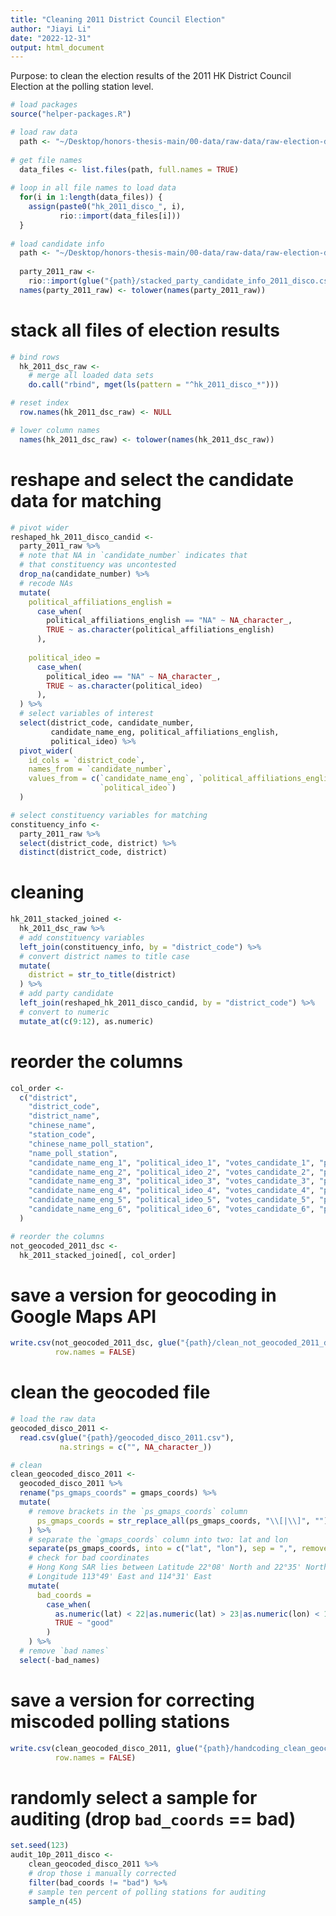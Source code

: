 ```yaml
---
title: "Cleaning 2011 District Council Election"
author: "Jiayi Li"
date: "2022-12-31"
output: html_document
---
```

Purpose: to clean the election results of the 2011 HK District Council Election at the polling station level.

```r
# load packages
source("helper-packages.R")

# load raw data
  path <- "~/Desktop/honors-thesis-main/00-data/raw-data/raw-election-data/2011_district_council_election/individual_stations"
  
# get file names
  data_files <- list.files(path, full.names = TRUE)
  
# loop in all file names to load data
  for(i in 1:length(data_files)) {                              
    assign(paste0("hk_2011_disco_", i),                                   
           rio::import(data_files[i]))
  }
  
# load candidate info
  path <- "~/Desktop/honors-thesis-main/00-data/raw-data/raw-election-data/2011_district_council_election"
  
  party_2011_raw <- 
    rio::import(glue("{path}/stacked_party_candidate_info_2011_disco.csv")) 
  names(party_2011_raw) <- tolower(names(party_2011_raw))
```

# stack all files of election results

```r
# bind rows 
  hk_2011_dsc_raw <-
    # merge all loaded data sets
    do.call("rbind", mget(ls(pattern = "^hk_2011_disco_*")))

# reset index
  row.names(hk_2011_dsc_raw) <- NULL

# lower column names
  names(hk_2011_dsc_raw) <- tolower(names(hk_2011_dsc_raw))
```
 
# reshape and select the candidate data for matching

```r
# pivot wider
reshaped_hk_2011_disco_candid <-
  party_2011_raw %>%
  # note that NA in `candidate_number` indicates that 
  # that constituency was uncontested
  drop_na(candidate_number) %>%
  # recode NAs
  mutate(
    political_affiliations_english = 
      case_when(
        political_affiliations_english == "NA" ~ NA_character_,
        TRUE ~ as.character(political_affiliations_english)
      ),
    
    political_ideo = 
      case_when(
        political_ideo == "NA" ~ NA_character_,
        TRUE ~ as.character(political_ideo)
      ),
  ) %>%
  # select variables of interest
  select(district_code, candidate_number,
         candidate_name_eng, political_affiliations_english,
         political_ideo) %>%
  pivot_wider(
    id_cols = `district_code`,
    names_from = `candidate_number`,
    values_from = c(`candidate_name_eng`, `political_affiliations_english`,
                    `political_ideo`)
  )

# select constituency variables for matching
constituency_info <-
  party_2011_raw %>%
  select(district_code, district) %>%
  distinct(district_code, district)
```

# cleaning

```r
hk_2011_stacked_joined <-
  hk_2011_dsc_raw %>%
  # add constituency variables
  left_join(constituency_info, by = "district_code") %>%
  # convert district names to title case
  mutate(
    district = str_to_title(district)
  ) %>%
  # add party candidate
  left_join(reshaped_hk_2011_disco_candid, by = "district_code") %>%
  # convert to numeric
  mutate_at(c(9:12), as.numeric)
```

# reorder the columns 

```r
col_order <-
  c("district",
    "district_code",
    "district_name",
    "chinese_name",
    "station_code",
    "chinese_name_poll_station",
    "name_poll_station",
    "candidate_name_eng_1", "political_ideo_1", "votes_candidate_1", "political_affiliations_english_1",
    "candidate_name_eng_2", "political_ideo_2", "votes_candidate_2", "political_affiliations_english_2",
    "candidate_name_eng_3", "political_ideo_3", "votes_candidate_3", "political_affiliations_english_3",
    "candidate_name_eng_4", "political_ideo_4", "votes_candidate_4", "political_affiliations_english_4",
    "candidate_name_eng_5", "political_ideo_5", "votes_candidate_5", "political_affiliations_english_5",
    "candidate_name_eng_6", "political_ideo_6", "votes_candidate_6", "political_affiliations_english_6"
  )

# reorder the columns
not_geocoded_2011_dsc <- 
  hk_2011_stacked_joined[, col_order] 
```

# save a version for geocoding in Google Maps API

```r
write.csv(not_geocoded_2011_dsc, glue("{path}/clean_not_geocoded_2011_dsc.csv"),
          row.names = FALSE)
```

# clean the geocoded file

```r
# load the raw data
geocoded_disco_2011 <-
  read.csv(glue("{path}/geocoded_disco_2011.csv"),
           na.strings = c("", NA_character_))

# clean 
clean_geocoded_disco_2011 <-
  geocoded_disco_2011 %>%
  rename("ps_gmaps_coords" = gmaps_coords) %>%
  mutate(
    # remove brackets in the `ps_gmaps_coords` column
      ps_gmaps_coords = str_replace_all(ps_gmaps_coords, "\\[|\\]", "")
    ) %>%
    # separate the `gmaps_coords` column into two: lat and lon
    separate(ps_gmaps_coords, into = c("lat", "lon"), sep = ",", remove = FALSE) %>%
    # check for bad coordinates
    # Hong Kong SAR lies between Latitude 22°08' North and 22°35' North, 
    # Longitude 113°49' East and 114°31' East
    mutate(
      bad_coords =
        case_when(
          as.numeric(lat) < 22|as.numeric(lat) > 23|as.numeric(lon) < 113|as.numeric(lon) > 115 ~ "bad",
          TRUE ~ "good"
        )
    ) %>%
  # remove `bad names`
  select(-bad_names)
```

# save a version for correcting miscoded polling stations

```r
write.csv(clean_geocoded_disco_2011, glue("{path}/handcoding_clean_geocoded_2011_dsc.csv"),
          row.names = FALSE)
```

# randomly select a sample for auditing (drop `bad_coords` == bad)

```r
set.seed(123)
audit_10p_2011_disco <-
    clean_geocoded_disco_2011 %>%
    # drop those i manually corrected
    filter(bad_coords != "bad") %>%
    # sample ten percent of polling stations for auditing
    sample_n(45)
```

 
